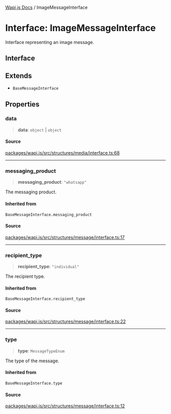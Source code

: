 [Wapi.js Docs](../README.mdx) / ImageMessageInterface

# Interface: ImageMessageInterface

Interface representing an image message.

## Interface

## Extends

- `BaseMessageInterface`

## Properties

### data

> **data**: `object` \| `object`

#### Source

[packages/wapi.js/src/structures/media/interface.ts:68](https://github.com/sarthakjdev/wapi.js/blob/1b066ed4efaf997a4bb012da51514dfcb4165da6/packages/wapi.js/src/structures/media/interface.ts#L68)

***

### messaging\_product

> **messaging\_product**: `"whatsapp"`

The messaging product.

#### Inherited from

`BaseMessageInterface.messaging_product`

#### Source

[packages/wapi.js/src/structures/message/interface.ts:17](https://github.com/sarthakjdev/wapi.js/blob/1b066ed4efaf997a4bb012da51514dfcb4165da6/packages/wapi.js/src/structures/message/interface.ts#L17)

***

### recipient\_type

> **recipient\_type**: `"individual"`

The recipient type.

#### Inherited from

`BaseMessageInterface.recipient_type`

#### Source

[packages/wapi.js/src/structures/message/interface.ts:22](https://github.com/sarthakjdev/wapi.js/blob/1b066ed4efaf997a4bb012da51514dfcb4165da6/packages/wapi.js/src/structures/message/interface.ts#L22)

***

### type

> **type**: `MessageTypeEnum`

The type of the message.

#### Inherited from

`BaseMessageInterface.type`

#### Source

[packages/wapi.js/src/structures/message/interface.ts:12](https://github.com/sarthakjdev/wapi.js/blob/1b066ed4efaf997a4bb012da51514dfcb4165da6/packages/wapi.js/src/structures/message/interface.ts#L12)
